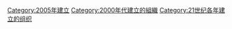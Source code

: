 {{Commons category|Organizations established in 2005}}
{{Cat topic in year|topic=建立的組織|year=2005}}
{{CategoryTOC}}
[[Category:2005年建立|Category:2005年建立]]
[[Category:2000年代建立的組織|Category:2000年代建立的組織]]
[[Category:21世纪各年建立的组织|Category:21世纪各年建立的组织]]